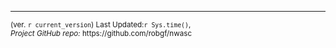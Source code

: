 
---

<sub>(ver. `r current_version`)  Last Updated:`r Sys.time()`,  
*Project GitHub repo:* https://github.com/robgf/nwasc </sub> 


